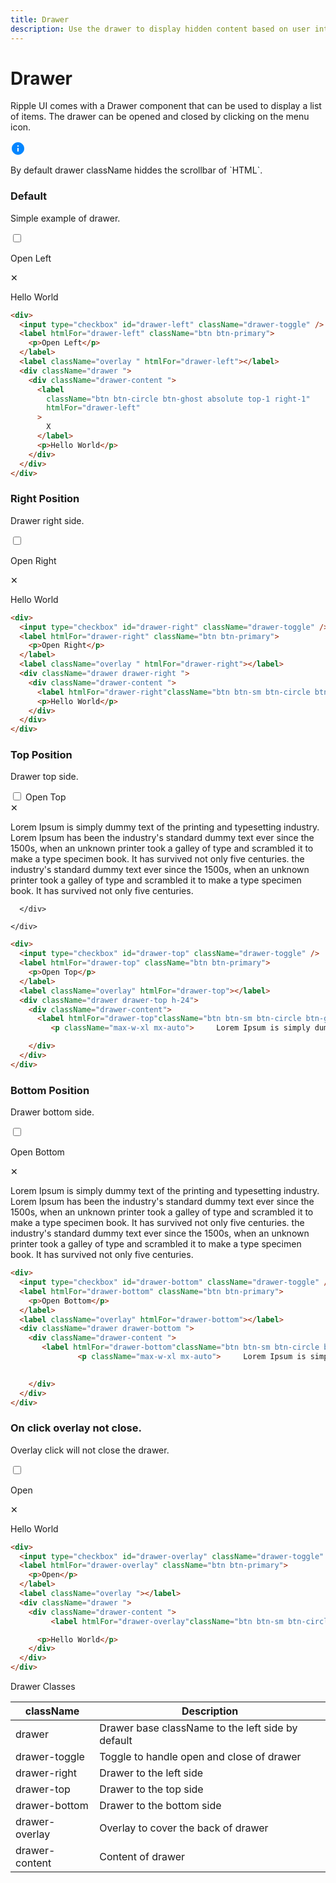 ```yaml
---
title: Drawer
description: Use the drawer to display hidden content based on user interaction.
---
```


# Drawer

Ripple UI comes with a Drawer component that can be used to display a list of items. The drawer can be opened and closed by clicking on the menu icon.

<div className="alert border border-border">
  <div>
    <svg
      width="24"
      height="24"
      viewBox="0 0 48 48"
      fill="none"
      xmlns="http://www.w3.org/2000/svg"
    >
      <path
        fillRule="evenodd"
        clipRule="evenodd"
        d="M24 4C12.96 4 4 12.96 4 24C4 35.04 12.96 44 24 44C35.04 44 44 35.04 44 24C44 12.96 35.04 4 24 4ZM24 34C22.9 34 22 33.1 22 32V24C22 22.9 22.9 22 24 22C25.1 22 26 22.9 26 24V32C26 33.1 25.1 34 24 34ZM26 18H22V14H26V18Z"
        fill="#0085FF"
      />
    </svg>
  </div>
  <div className="flex flex-col">
    <span className="text-content2">
      <p>By default drawer className hiddes the scrollbar of `HTML`.</p>
    </span>
  </div>
</div>

### Default

Simple example of drawer.

<div >
    <input type="checkbox" id="drawer-left" className="drawer-toggle" />
    <label htmlFor="drawer-left" className="btn btn-primary">
      <p>Open Left</p>
    </label>
    <label className="overlay " htmlFor="drawer-left"></label>
    <div className="drawer ">
      <div className="drawer-content ">
          <label htmlFor="drawer-left"className="btn btn-sm btn-circle btn-ghost absolute right-2 top-2">✕</label>
        <p> Hello World</p>
      </div>
    </div>

</div>

```html
<div>
  <input type="checkbox" id="drawer-left" className="drawer-toggle" />
  <label htmlFor="drawer-left" className="btn btn-primary">
    <p>Open Left</p>
  </label>
  <label className="overlay " htmlFor="drawer-left"></label>
  <div className="drawer ">
    <div className="drawer-content ">
      <label
        className="btn btn-circle btn-ghost absolute top-1 right-1"
        htmlFor="drawer-left"
      >
        X
      </label>
      <p>Hello World</p>
    </div>
  </div>
</div>
```

### Right Position

Drawer right side.

<div >
    <input type="checkbox" id="drawer-right" className="drawer-toggle" />
    <label htmlFor="drawer-right" className="btn btn-primary">
      <p>Open Right</p>
    </label>
    <label className="overlay " htmlFor="drawer-right"></label>
    <div className="drawer drawer-right ">
      <div className="drawer-content ">
         <label htmlFor="drawer-right"className="btn btn-sm btn-circle btn-ghost absolute right-2 top-2">✕</label>
        <p> Hello World</p>
      </div>
    </div>

</div>

```html
<div>
  <input type="checkbox" id="drawer-right" className="drawer-toggle" />
  <label htmlFor="drawer-right" className="btn btn-primary">
    <p>Open Right</p>
  </label>
  <label className="overlay " htmlFor="drawer-right"></label>
  <div className="drawer drawer-right ">
    <div className="drawer-content ">
      <label htmlFor="drawer-right"className="btn btn-sm btn-circle btn-ghost absolute right-2 top-2">✕</label>
      <p>Hello World</p>
    </div>
  </div>
</div>
```

### Top Position

Drawer top side.

<div>
    <input type="checkbox" id="drawer-top" className="drawer-toggle" />
    <label htmlFor="drawer-top" className="btn btn-primary">Open Top</label>
    <label className="overlay" htmlFor="drawer-top"></label>
    <div className="drawer drawer-top">
      <div className="drawer-content ">
        <label htmlFor="drawer-top"className="btn btn-sm btn-circle btn-ghost absolute right-2 top-2">✕</label>
         <p className="max-w-xl mx-auto">     Lorem Ipsum is simply dummy text of the printing and typesetting industry. Lorem Ipsum has been          the industry's standard dummy text ever since the 1500s, when an unknown printer took a galley of        type and scrambled it to make a type specimen book. It has survived not only five centuries.  the industry's standard dummy text ever since the 1500s, when an unknown printer took a galley of        type and scrambled it to make a type specimen book. It has survived not only five centuries. </p>

      </div>

    </div>

</div>

```html
<div>
  <input type="checkbox" id="drawer-top" className="drawer-toggle" />
  <label htmlFor="drawer-top" className="btn btn-primary">
    <p>Open Top</p>
  </label>
  <label className="overlay" htmlFor="drawer-top"></label>
  <div className="drawer drawer-top h-24">
    <div className="drawer-content">
      <label htmlFor="drawer-top"className="btn btn-sm btn-circle btn-ghost absolute right-2 top-2">✕</label>
         <p className="max-w-xl mx-auto">     Lorem Ipsum is simply dummy text of the printing and typesetting industry. Lorem Ipsum has been          the industry's standard dummy text ever since the 1500s, when an unknown printer took a galley of        type and scrambled it to make a type specimen book. It has survived not only five centuries.  the industry's standard dummy text ever since the 1500s, when an unknown printer took a galley of        type and scrambled it to make a type specimen book. It has survived not only five centuries. </p>

    </div>
  </div>
</div>
```

### Bottom Position

Drawer bottom side.

<div >
    <input type="checkbox" id="drawer-bottom" className="drawer-toggle" />
    <label htmlFor="drawer-bottom" className="btn btn-primary">
      <p>Open Bottom</p>
    </label>
    <label className="overlay" htmlFor="drawer-bottom"></label>
    <div className="drawer drawer-bottom ">
      <div className="drawer-content ">
        <label htmlFor="drawer-bottom"className="btn btn-sm btn-circle btn-ghost absolute right-2 top-2">✕</label>
         <p className="max-w-xl mx-auto">     Lorem Ipsum is simply dummy text of the printing and typesetting industry. Lorem Ipsum has been          the industry's standard dummy text ever since the 1500s, when an unknown printer took a galley of        type and scrambled it to make a type specimen book. It has survived not only five centuries.  the industry's standard dummy text ever since the 1500s, when an unknown printer took a galley of        type and scrambled it to make a type specimen book. It has survived not only five centuries. </p>
      </div>

  </div>
</div>

```html
<div>
  <input type="checkbox" id="drawer-bottom" className="drawer-toggle" />
  <label htmlFor="drawer-bottom" className="btn btn-primary">
    <p>Open Bottom</p>
  </label>
  <label className="overlay" htmlFor="drawer-bottom"></label>
  <div className="drawer drawer-bottom ">
    <div className="drawer-content ">
       <label htmlFor="drawer-bottom"className="btn btn-sm btn-circle btn-ghost absolute right-2 top-2">✕</label>
               <p className="max-w-xl mx-auto">     Lorem Ipsum is simply dummy text of the printing and typesetting industry. Lorem Ipsum has been          the industry's standard dummy text ever since the 1500s, when an unknown printer took a galley of        type and scrambled it to make a type specimen book. It has survived not only five centuries.  the industry's standard dummy text ever since the 1500s, when an unknown printer took a galley of        type and scrambled it to make a type specimen book. It has survived not only five centuries. </p>

     
    </div>
  </div>
</div>
```

### On click overlay not close.

Overlay click will not close the drawer.

<div >
    <input type="checkbox" id="drawer-overlay" className="drawer-toggle" />
    <label htmlFor="drawer-overlay" className="btn btn-primary">
      <p>Open</p>
    </label>
    <label className="overlay " ></label>
    <div className="drawer ">
      <div className="drawer-content ">
        <label htmlFor="drawer-overlay"className="btn btn-sm btn-circle btn-ghost absolute right-2 top-2">✕</label>
        <p> Hello World</p>
      </div>
    </div>

</div>

```html
<div>
  <input type="checkbox" id="drawer-overlay" className="drawer-toggle" />
  <label htmlFor="drawer-overlay" className="btn btn-primary">
    <p>Open</p>
  </label>
  <label className="overlay "></label>
  <div className="drawer ">
    <div className="drawer-content ">
         <label htmlFor="drawer-overlay"className="btn btn-sm btn-circle btn-ghost absolute right-2 top-2">✕</label>

      <p>Hello World</p>
    </div>
  </div>
</div>
```

<Attributes >
<Attributes.Title>Drawer Classes</Attributes.Title>

| className      | Description                                       |
| -------------- | ------------------------------------------------- |
| drawer         | Drawer base className to the left side by default |
| drawer-toggle  | Toggle to handle open and close of drawer         |
| drawer-right   | Drawer to the left side                           |
| drawer-top     | Drawer to the top side                            |
| drawer-bottom  | Drawer to the bottom side                         |
| drawer-overlay | Overlay to cover the back of drawer               |
| drawer-content | Content of drawer                                 |

</Attributes>

<LinkRedirect
  contentLeft="Radio"
  hrefLeft="/docs/components/radio"
  contentRight="Modal"
  hrefRight="/docs/components/modal"
/>
```

